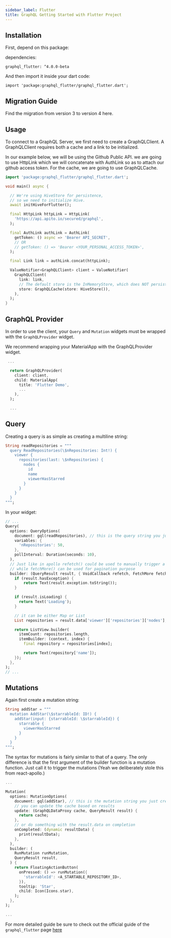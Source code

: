 ```yaml
---
sidebar_label: Flutter
title: GraphQL Getting Started with Flutter Project
---
```


## Installation
First, depend on this package:

dependencies:
```
graphql_flutter: ^4.0.0-beta
```

And then import it inside your dart code:
```
import 'package:graphql_flutter/graphql_flutter.dart';
```

## Migration Guide
Find the migration from version 3 to version 4 here.

## Usage
To connect to a GraphQL Server, we first need to create a GraphQLClient. A GraphQLClient requires both a cache and a link to be initialized.

In our example below, we will be using the Github Public API. we are going to use HttpLink which we will concatenate with AuthLink so as to
attach our github access token. For the cache, we are going to use GraphQLCache.

<ApiSecretNote />

```dart
import 'package:graphql_flutter/graphql_flutter.dart';

void main() async {

  // We're using HiveStore for persistence,
  // so we need to initialize Hive.
  await initHiveForFlutter();

  final HttpLink httpLink = HttpLink(
    'https://api.apito.io/secured/graphql',
  );

  final AuthLink authLink = AuthLink(
    getToken: () async => 'Bearer API_SECRET',
    // OR
    // getToken: () => 'Bearer <YOUR_PERSONAL_ACCESS_TOKEN>',
  );

  final Link link = authLink.concat(httpLink);

  ValueNotifier<GraphQLClient> client = ValueNotifier(
    GraphQLClient(
      link: link,
      // The default store is the InMemoryStore, which does NOT persist to disk
      store: GraphQLCache(store: HiveStore()),
    ),
  );
}

```

## GraphQL Provider

In order to use the client, your `Query` and `Mutation` widgets must be wrapped with the `GraphQLProvider` widget.

We recommend wrapping your MaterialApp with the GraphQLProvider widget.

```dart
 ...

  return GraphQLProvider(
    client: client,
    child: MaterialApp(
      title: 'Flutter Demo',
      ...
    ),
  );

  ...
```

## Query
Creating a query is as simple as creating a multiline string:

```dart
String readRepositories = """
  query ReadRepositories(\$nRepositories: Int!) {
    viewer {
      repositories(last: \$nRepositories) {
        nodes {
          id
          name
          viewerHasStarred
        }
      }
    }
  }
""";
```
In your widget:

```dart
// ...
Query(
  options: QueryOptions(
    document: gql(readRepositories), // this is the query string you just created
    variables: {
      'nRepositories': 50,
    },
    pollInterval: Duration(seconds: 10),
  ),
  // Just like in apollo refetch() could be used to manually trigger a refetch
  // while fetchMore() can be used for pagination purpose
  builder: (QueryResult result, { VoidCallback refetch, FetchMore fetchMore }) {
    if (result.hasException) {
        return Text(result.exception.toString());
    }

    if (result.isLoading) {
      return Text('Loading');
    }

    // it can be either Map or List
    List repositories = result.data['viewer']['repositories']['nodes'];

    return ListView.builder(
      itemCount: repositories.length,
      itemBuilder: (context, index) {
        final repository = repositories[index];

        return Text(repository['name']);
    });
  },
);
// ...
```

## Mutations
Again first create a mutation string:

```dart
String addStar = """
  mutation AddStar(\$starrableId: ID!) {
    addStar(input: {starrableId: \$starrableId}) {
      starrable {
        viewerHasStarred
      }
    }
  }
""";
```

The syntax for mutations is fairly similar to that of a query. The only difference is that the first argument of the builder function is a mutation function. Just call it to trigger the mutations (Yeah we deliberately stole this from react-apollo.)

```dart
...

Mutation(
  options: MutationOptions(
    document: gql(addStar), // this is the mutation string you just created
    // you can update the cache based on results
    update: (GraphQLDataProxy cache, QueryResult result) {
      return cache;
    },
    // or do something with the result.data on completion
    onCompleted: (dynamic resultData) {
      print(resultData);
    },
  ),
  builder: (
    RunMutation runMutation,
    QueryResult result,
  ) {
    return FloatingActionButton(
      onPressed: () => runMutation({
        'starrableId': <A_STARTABLE_REPOSITORY_ID>,
      }),
      tooltip: 'Star',
      child: Icon(Icons.star),
    );
  },
);

...
```

For more detailed guide be sure to check out the official guide of the `graphql_flutter` page  [here](https://pub.dev/packages/graphql_flutter)

